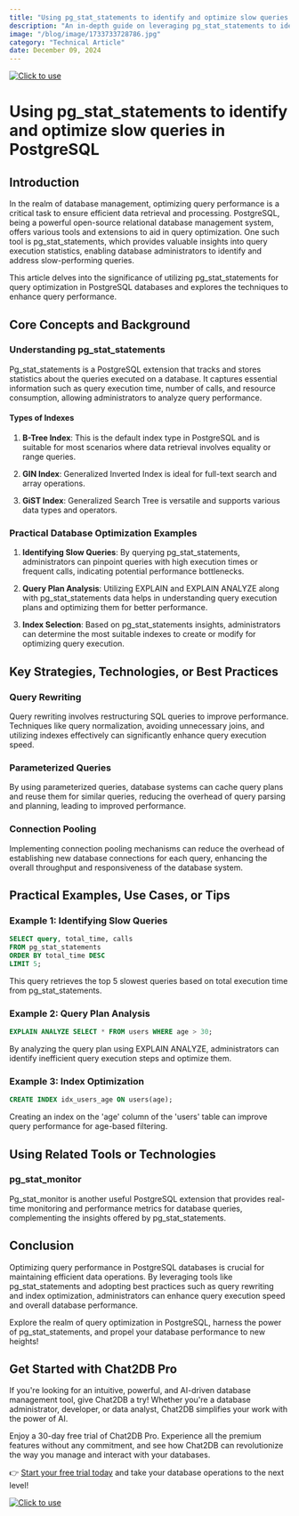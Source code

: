```yaml
---
title: "Using pg_stat_statements to identify and optimize slow queries in PostgreSQL"
description: "An in-depth guide on leveraging pg_stat_statements to identify and optimize slow queries in PostgreSQL databases."
image: "/blog/image/1733733728786.jpg"
category: "Technical Article"
date: December 09, 2024
---
```

[![Click to use](/image/blog/bg/chat2db1.png)](https://app.chat2db.ai/)
# Using pg_stat_statements to identify and optimize slow queries in PostgreSQL


<Authors date="December 09, 2024">
  <Author name="Ethan Clarke" link="https://chat2db.ai" />
</Authors>

## Introduction

In the realm of database management, optimizing query performance is a critical task to ensure efficient data retrieval and processing. PostgreSQL, being a powerful open-source relational database management system, offers various tools and extensions to aid in query optimization. One such tool is pg_stat_statements, which provides valuable insights into query execution statistics, enabling database administrators to identify and address slow-performing queries.

This article delves into the significance of utilizing pg_stat_statements for query optimization in PostgreSQL databases and explores the techniques to enhance query performance.

## Core Concepts and Background

### Understanding pg_stat_statements

Pg_stat_statements is a PostgreSQL extension that tracks and stores statistics about the queries executed on a database. It captures essential information such as query execution time, number of calls, and resource consumption, allowing administrators to analyze query performance.

#### Types of Indexes

1. **B-Tree Index**: This is the default index type in PostgreSQL and is suitable for most scenarios where data retrieval involves equality or range queries.

2. **GIN Index**: Generalized Inverted Index is ideal for full-text search and array operations.

3. **GiST Index**: Generalized Search Tree is versatile and supports various data types and operators.

### Practical Database Optimization Examples

1. **Identifying Slow Queries**: By querying pg_stat_statements, administrators can pinpoint queries with high execution times or frequent calls, indicating potential performance bottlenecks.

2. **Query Plan Analysis**: Utilizing EXPLAIN and EXPLAIN ANALYZE along with pg_stat_statements data helps in understanding query execution plans and optimizing them for better performance.

3. **Index Selection**: Based on pg_stat_statements insights, administrators can determine the most suitable indexes to create or modify for optimizing query execution.

## Key Strategies, Technologies, or Best Practices

### Query Rewriting

Query rewriting involves restructuring SQL queries to improve performance. Techniques like query normalization, avoiding unnecessary joins, and utilizing indexes effectively can significantly enhance query execution speed.

### Parameterized Queries

By using parameterized queries, database systems can cache query plans and reuse them for similar queries, reducing the overhead of query parsing and planning, leading to improved performance.

### Connection Pooling

Implementing connection pooling mechanisms can reduce the overhead of establishing new database connections for each query, enhancing the overall throughput and responsiveness of the database system.

## Practical Examples, Use Cases, or Tips

### Example 1: Identifying Slow Queries

```sql
SELECT query, total_time, calls
FROM pg_stat_statements
ORDER BY total_time DESC
LIMIT 5;
```

This query retrieves the top 5 slowest queries based on total execution time from pg_stat_statements.

### Example 2: Query Plan Analysis

```sql
EXPLAIN ANALYZE SELECT * FROM users WHERE age > 30;
```

By analyzing the query plan using EXPLAIN ANALYZE, administrators can identify inefficient query execution steps and optimize them.

### Example 3: Index Optimization

```sql
CREATE INDEX idx_users_age ON users(age);
```

Creating an index on the 'age' column of the 'users' table can improve query performance for age-based filtering.

## Using Related Tools or Technologies

### pg_stat_monitor

Pg_stat_monitor is another useful PostgreSQL extension that provides real-time monitoring and performance metrics for database queries, complementing the insights offered by pg_stat_statements.

## Conclusion

Optimizing query performance in PostgreSQL databases is crucial for maintaining efficient data operations. By leveraging tools like pg_stat_statements and adopting best practices such as query rewriting and index optimization, administrators can enhance query execution speed and overall database performance.

Explore the realm of query optimization in PostgreSQL, harness the power of pg_stat_statements, and propel your database performance to new heights!


## Get Started with Chat2DB Pro

If you're looking for an intuitive, powerful, and AI-driven database management tool, give Chat2DB a try! Whether you're a database administrator, developer, or data analyst, Chat2DB simplifies your work with the power of AI.

Enjoy a 30-day free trial of Chat2DB Pro. Experience all the premium features without any commitment, and see how Chat2DB can revolutionize the way you manage and interact with your databases.

👉 [Start your free trial today](https://app.chat2db.ai/) and take your database operations to the next level!

[![Click to use](/image/blog/bg/chat2db.jpg)](https://app.chat2db.ai/)
